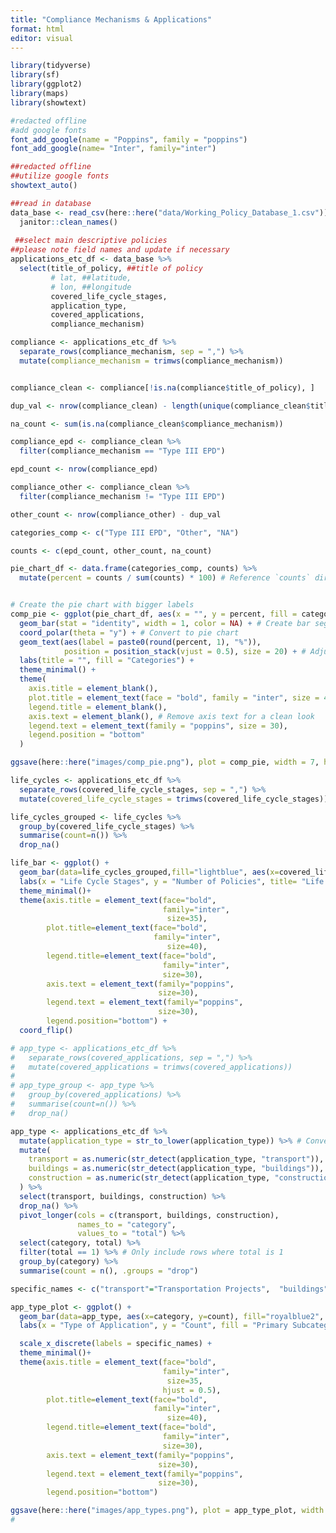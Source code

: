 ```yaml
---
title: "Compliance Mechanisms & Applications"
format: html
editor: visual
---
```


```r
library(tidyverse)
library(sf)
library(ggplot2)
library(maps)
library(showtext)

#redacted offline
#add google fonts
font_add_google(name = "Poppins", family = "poppins")
font_add_google(name= "Inter", family="inter")

##redacted offline
##utilize google fonts
showtext_auto()
```

```r
##read in database
data_base <- read_csv(here::here("data/Working_Policy_Database_1.csv")) %>% 
  janitor::clean_names() 
  
 ##select main descriptive policies 
##please note field names and update if necessary
applications_etc_df <- data_base %>% 
  select(title_of_policy, ##title of policy
         # lat, ##latitude,
         # lon, ##longitude
         covered_life_cycle_stages,
         application_type,
         covered_applications,
         compliance_mechanism)
```

```r

compliance <- applications_etc_df %>%
  separate_rows(compliance_mechanism, sep = ",") %>% 
  mutate(compliance_mechanism = trimws(compliance_mechanism))


compliance_clean <- compliance[!is.na(compliance$title_of_policy), ]

dup_val <- nrow(compliance_clean) - length(unique(compliance_clean$title_of_policy))

na_count <- sum(is.na(compliance_clean$compliance_mechanism))

compliance_epd <- compliance_clean %>% 
  filter(compliance_mechanism == "Type III EPD")

epd_count <- nrow(compliance_epd)

compliance_other <- compliance_clean %>% 
  filter(compliance_mechanism != "Type III EPD")

other_count <- nrow(compliance_other) - dup_val

categories_comp <- c("Type III EPD", "Other", "NA")

counts <- c(epd_count, other_count, na_count)

pie_chart_df <- data.frame(categories_comp, counts) %>% 
  mutate(percent = counts / sum(counts) * 100) # Reference `counts` directly


# Create the pie chart with bigger labels
comp_pie <- ggplot(pie_chart_df, aes(x = "", y = percent, fill = categories_comp)) +
  geom_bar(stat = "identity", width = 1, color = NA) + # Create bar segments
  coord_polar(theta = "y") + # Convert to pie chart
  geom_text(aes(label = paste0(round(percent, 1), "%")), 
            position = position_stack(vjust = 0.5), size = 20) + # Adjust `size` for bigger labels
  labs(title = "", fill = "Categories") +
  theme_minimal() +
  theme(
    axis.title = element_blank(),
    plot.title = element_text(face = "bold", family = "inter", size = 40, hjust = 0.5),
    legend.title = element_blank(),
    axis.text = element_blank(), # Remove axis text for a clean look
    legend.text = element_text(family = "poppins", size = 30),
    legend.position = "bottom"
  )

ggsave(here::here("images/comp_pie.png"), plot = comp_pie, width = 7, height = 4, dpi = 320)
```

```r
life_cycles <- applications_etc_df %>%
  separate_rows(covered_life_cycle_stages, sep = ",") %>% 
  mutate(covered_life_cycle_stages = trimws(covered_life_cycle_stages))

life_cycles_grouped <- life_cycles %>% 
  group_by(covered_life_cycle_stages) %>%
  summarise(count=n()) %>% 
  drop_na()

life_bar <- ggplot() +
  geom_bar(data=life_cycles_grouped,fill="lightblue", aes(x=covered_life_cycle_stages, y=count), stat="identity", position="dodge") +
  labs(x = "Life Cycle Stages", y = "Number of Policies", title= "Life Cycle Stages Covered by Policies") +
  theme_minimal()+
  theme(axis.title = element_text(face="bold",
                                  family="inter",
                                   size=35),
        plot.title=element_text(face="bold",
                                family="inter",
                                   size=40),
        legend.title=element_text(face="bold",
                                  family="inter",
                                  size=30),
        axis.text = element_text(family="poppins",
                                 size=30),
        legend.text = element_text(family="poppins",
                                 size=30),
        legend.position="bottom") +
  coord_flip()
```

```r


# app_type <- applications_etc_df %>%
#   separate_rows(covered_applications, sep = ",") %>% 
#   mutate(covered_applications = trimws(covered_applications))
# 
# app_type_group <- app_type %>% 
#   group_by(covered_applications) %>%
#   summarise(count=n()) %>% 
#   drop_na() 

app_type <- applications_etc_df %>%
  mutate(application_type = str_to_lower(application_type)) %>% # Convert to lowercase
  mutate(
    transport = as.numeric(str_detect(application_type, "transport")),
    buildings = as.numeric(str_detect(application_type, "buildings")),
    construction = as.numeric(str_detect(application_type, "construction"))
  ) %>%
  select(transport, buildings, construction) %>% 
  drop_na() %>%
  pivot_longer(cols = c(transport, buildings, construction),
               names_to = "category",
               values_to = "total") %>%
  select(category, total) %>% 
  filter(total == 1) %>% # Only include rows where total is 1
  group_by(category) %>%
  summarise(count = n(), .groups = "drop") 

specific_names <- c("transport"="Transportation Projects",  "buildings"="Buildings", "construction"="All Construction Projects")

app_type_plot <- ggplot() +
  geom_bar(data=app_type, aes(x=category, y=count), fill="royalblue2", stat="identity", position="dodge") +
  labs(x = "Type of Application", y = "Count", fill = "Primary Subcategory", title = "Application Types Covered by Policies") +

  scale_x_discrete(labels = specific_names) +
  theme_minimal()+
  theme(axis.title = element_text(face="bold",
                                  family="inter",
                                   size=35,
                                  hjust = 0.5),
        plot.title=element_text(face="bold",
                                family="inter",
                                   size=40),
        legend.title=element_text(face="bold",
                                  family="inter",
                                  size=30),
        axis.text = element_text(family="poppins",
                                 size=30),
        legend.text = element_text(family="poppins",
                                 size=30),
        legend.position="bottom") 

ggsave(here::here("images/app_types.png"), plot = app_type_plot, width = 7, height = 4, dpi = 320)
#  
```

\
